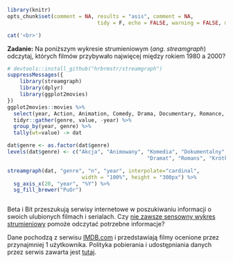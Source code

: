 ```r
library(knitr)
opts_chunk$set(comment = NA, results = "asis", comment = NA, 
							 tidy = F, echo = FALSE, warning = FALSE, message = FALSE, error = FALSE)
```

```r
cat('<br>')
```	

**Zadanie:** Na poniższym wykresie strumieniowym (*ang. streamgraph*) odczytaj, których filmów przybywało najwięcej między rokiem 1980 a 2000?

```r
# devtools::install_github("hrbrmstr/streamgraph")
suppressMessages({
	library(streamgraph)
	library(dplyr)
	library(ggplot2movies)
})
ggplot2movies::movies %>%
  select(year, Action, Animation, Comedy, Drama, Documentary, Romance, Short) %>%
  tidyr::gather(genre, value, -year) %>%
  group_by(year, genre) %>%
  tally(wt=value) -> dat

dat$genre <- as.factor(dat$genre)
levels(dat$genre) <- c("Akcja", "Animowany", "Komedia", "Dokumentalny",
											 "Dramat", "Romans", "Krótkometrażowy")

streamgraph(dat, "genre", "n", "year", interpolate="cardinal",
						width = "100%", height = "300px") %>%
  sg_axis_x(20, "year", "%Y") %>%
  sg_fill_brewer("PuOr")



```

Beta i Bit przeszukują serwisy internetowe w poszukiwaniu informacji o swoich ulubionych filmach i serialach. Czy [nie zawsze sensowny wykres strumieniowy](http://www.visualisingdata.com/2010/08/making-sense-of-streamgraphs/) pomoże odczytać potrzebne informacje?

Dane pochodzą z serwisu [IMDB.com](http://imdb.com/) i przedstawiają filmy ocenione przez przynajmniej 1 użytkownika. Polityka pobierania i udostępniania danych przez serwis zawarta jest [tutaj](http://www.imdb.com/help/show_leaf?infosource).
